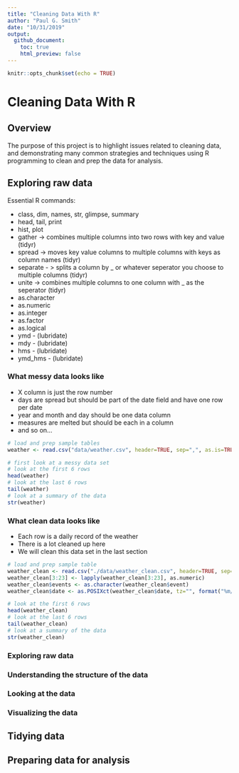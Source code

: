 ---
title: "Cleaning Data With R"
author: "Paul G. Smith"
date: "10/31/2019"
output: 
  github_document:
    toc: true
    html_preview: false
---

```{r setup, include=FALSE}
knitr::opts_chunk$set(echo = TRUE)
```

# Cleaning Data With R
## Overview

The purpose of this project is to highlight issues related to cleaning data, and demonstrating many common strategies and techniques using R programming to clean and prep the data for analysis.

## Exploring raw data

Essential R commands:

- class, dim, names, str, glimpse, summary
- head, tail, print
- hist, plot
- gather -> combines multiple columns into two rows with key and value (tidyr)
- spread -> moves key value columns to multiple columns with keys as column names (tidyr)
- separate - > splits a column by _ or whatever seperator you choose to multiple columns (tidyr)
- unite -> combines multiple columns to one column with _ as the seperator (tidyr)
- as.character
- as.numeric
- as.integer
- as.factor
- as.logical
- ymd - (lubridate)
- mdy - (lubridate)
- hms - (lubridate)
- ymd_hms - (lubridate)

### What messy data looks like
- X column is just the row number
- days are spread but should be part of the date field and have one row per date
- year and month and day should be one data column
- measures are melted but should be each in a column
- and so on…
```{r messyData, echo=TRUE, message=TRUE, warning=TRUE}

# load and prep sample tables
weather <- read.csv("data/weather.csv", header=TRUE, sep=",", as.is=TRUE)

# first look at a messy data set
# look at the first 6 rows
head(weather)
# look at the last 6 rows
tail(weather)  
# look at a summary of the data
str(weather)
```


### What clean data looks like
- Each row is a daily record of the weather
- There is a lot cleaned up here
- We will clean this data set in the last section

```{r cleanData, echo=TRUE, message=TRUE, warning=TRUE}

# load and prep sample table
weather_clean <- read.csv("./data/weather_clean.csv", header=TRUE, sep=",")
weather_clean[3:23] <- lapply(weather_clean[3:23], as.numeric)
weather_clean$events <- as.character(weather_clean$event)
weather_clean$date <- as.POSIXct(weather_clean$date, tz="", format("%m/%d/%Y"))

# look at the first 6 rows
head(weather_clean)
# look at the last 6 rows
tail(weather_clean)  
# look at a summary of the data
str(weather_clean)

```

### Exploring raw data


### Understanding the structure of the data

### Looking at the data



### Visualizing the data



## Tidying data
## Preparing data for analysis